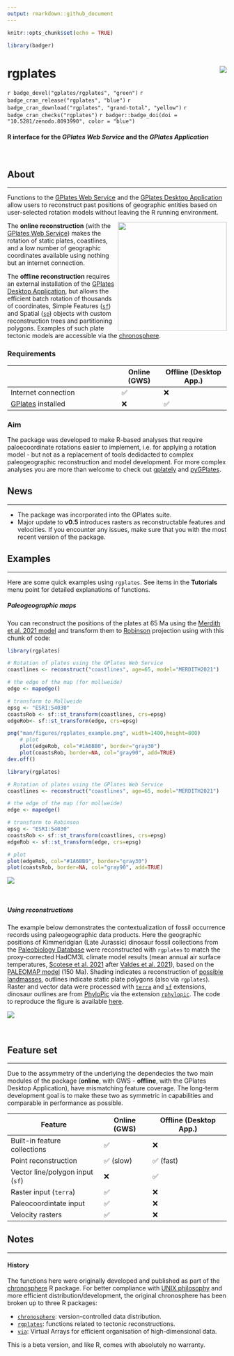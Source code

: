 ```yaml
---
output: rmarkdown::github_document
---
```


```r
knitr::opts_chunk$set(echo = TRUE)

library(badger)
```

# rgplates <img src="man/figures/logo.png" align="right" />

`r badge_devel("gplates/rgplates", "green")`
`r badge_cran_release("rgplates", "blue")`
`r badge_cran_download("rgplates", "grand-total", "yellow")`
`r badge_cran_checks("rgplates")`
`r badger::badge_doi(doi = "10.5281/zenodo.8093990", color = "blue")` 

#### R interface for the *GPlates Web Service* and the *GPlates Application*
<br>


## About

* * *

Functions to the [GPlates Web Service](https://gws.gplates.org/) and the [GPlates Desktop Application](https://www.gplates.org/) allow users to reconstruct past positions of geographic entities based on user-selected rotation models without leaving the R running environment. 


<a href="https://www.gplates.org/"><img src="https://github.com/gplates/rgplates/blob/devel/pkgdown/assets/New_GPlates_Logo.png?raw=true" width=250 align="right"></a>

The **online reconstruction** (with the [GPlates Web Service](https://gws.gplates.org/)) makes the rotation of static plates, coastlines, and a low number of geographic coordinates available using nothing but an internet connection. 

The **offline reconstruction** requires an external installation of the [GPlates Desktop Application](https://www.gplates.org/), but allows the efficient batch rotation of thousands of coordinates, Simple Features ([`sf`](https://cran.r-project.org/package=sf)) and Spatial ([`sp`](https://cran.r-project.org/package=sp)) objects with custom reconstruction trees and partitioning polygons. Examples of such plate tectonic models are accessible via the [chronosphere](https://www.chronosphere.info/). 


### Requirements


|                                               | **Online (GWS)** | **Offline (Desktop App.)** |
|-----------------------------------------------|------------------|----------------------------|
| Internet connection                           | &#9989;          | &#10060;                   |
| [GPlates](https://gws.gplates.org/) installed | &#10060;         | &#9989;                    |

### Aim

The package was developed to make R-based analyses that require paloecoordinate rotations easier to implement, i.e. for applying a rotation model - but not as a replacement of tools dedidacted to complex paleogeographic reconstruction and model development. For more complex analyses you are more than welcome to check out [gplately](https://gplates.github.io/gplately/) and [pyGPlates](https://www.gplates.org/docs/pygplates/).



## News 

* * *

- The package was incorporated into the GPlates suite. 
- Major update to **v0.5** introduces rasters as reconstructable features and velocities. If you encounter any issues, make sure that you with the most recent version of the package.


## Examples

* * *

Here are some quick examples using `rgplates`. See items in the **Tutorials** menu point for detailed explanations of functions. 

##### *Paleogeographic maps*

You can reconstruct the positions of the plates at 65 Ma using the [Merdith et al. 2021 model](https://www.sciencedirect.com/science/article/pii/S0012825220305237) and transform them to [Robinson](https://epsg.io/54030) projection using with this chunk of code: 

```r
library(rgplates)

# Rotation of plates using the GPlates Web Service
coastlines <- reconstruct("coastlines", age=65, model="MERDITH2021")

# the edge of the map (for mollweide)
edge <- mapedge()

# transform to Mollweide
epsg <- "ESRI:54030"
coastsRob <- sf::st_transform(coastlines, crs=epsg)
edgeRob<- sf::st_transform(edge, crs=epsg)

png("man/figures/rgplates_example.png", width=1400,height=800)
	# plot
	plot(edgeRob, col="#1A6BB0", border="gray30")
	plot(coastsRob, border=NA, col="gray90", add=TRUE)
dev.off()

```


```r
library(rgplates)

# Rotation of plates using the GPlates Web Service
coastlines <- reconstruct("coastlines", age=65, model="MERDITH2021")

# the edge of the map (for mollweide)
edge <- mapedge()

# transform to Robinson 
epsg <- "ESRI:54030"
coastsRob <- sf::st_transform(coastlines, crs=epsg)
edgeRob <- sf::st_transform(edge, crs=epsg)

# plot
plot(edgeRob, col="#1A6BB0", border="gray30")
plot(coastsRob, border=NA, col="gray90", add=TRUE)
```


![](man/figures/rgplates_example.png)


<br>

##### *Using reconstructions*

The example below demonstrates the contextualization of fossil occurrence records using paleogeographic data products. Here the geographic positions of Kimmeridgian (Late Jurassic) dinosaur fossil collections from the [Paleobiology Database](https://paleobiodb.org/#/) were reconstructed with `rgplates` to match the proxy-corrected HadCM3L climate model results (mean annual air surface temperatures, [Scotese et al. 2021](https://doi.org/10.1016/j.earscirev.2021.103503) after [Valdes et al. 2021](https://doi.org/10.5194/cp-17-1483-2021)), based on the [PALEOMAP model](https://www.earthbyte.org/paleomap-paleoatlas-for-gplates/) (150 Ma). Shading indicates a reconstruction of [possible landmasses](https://doi.org/10.1016/j.earscirev.2020.103463), outlines indicate static plate polygons (also via `rgplates`). Raster and vector data were processed with [`terra`](https://doi.org/10.32614/CRAN.package.terra) and [`sf`](https://doi.org/10.32614/CRAN.package.sf
) extensions, dinosaur outlines are from [PhyloPic](https://www.phylopic.org/) via the extension [`rphylopic`](https://doi.org/10.32614/CRAN.package.rphylopic). The code to reproduce the figure is available [here](https://github.com/GPlates/rgplates/raw/devel/pkgdown/assets/kimmeridgian_dinosaurs/code/rgplates_kimmerdigian_dinosaurs.R). 


![](https://github.com/GPlates/rgplates/blob/raw/pkgdown/assets/kimmeridgian_dinosaurs/export/temperature.png)

<br>

## Feature set
* * *

Due to the assymmetry of the underlying the dependecies the two main modules of the package (**online**, with GWS - **offline**, with the GPlates Desktop Application), have mismatching feature coverage. The long-term development goal is to make these two as symmetric in capabilities and comparable in performance as possible.

| Feature                          | **Online (GWS)** | **Offline (Desktop App.)** |
|----------------------------------|------------------|----------------------------|
| Built-in feature collections     | &#9989;          | &#10060;                   |
| Point reconstruction             | &#9989; (slow)   | &#9989; (fast)             |
| Vector line/polygon input (`sf`) | &#10060;         | &#9989;                    |
| Raster input      (`terra`)      | &#9989;          | &#10060;                   |
| Paleocoordintate input           | &#9989;          | &#10060;                   |
| Velocity rasters                 | &#9989;          | &#10060;                   |


## Notes 
* * *

#### History

The functions here were originally developed and published as part of the [chronosphere](https://chronosphere.info/r_client/) R package. For better compliance with [UNIX philosophy](https://en.wikipedia.org/wiki/Unix_philosophy) and more efficient distribution/development, the original chronosphere has been broken up to three R packages:

- [`chronosphere`](https://chronosphere.info/r_client/): version-controlled data distribution.
- [`rgplates`](https://gplates.github.io/rgplates/): functions related to tectonic reconstructions.
- [`via`](https://adamkocsis.github.io/via/): Virtual Arrays for efficient organisation of high-dimensional data.


This is a beta version, and like R, comes with absolutely no warranty.




